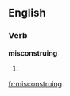 
==English==

===Verb===
'''misconstruing'''

# {{present participle of|[[misconstrue]]}}

[[fr:misconstruing]]